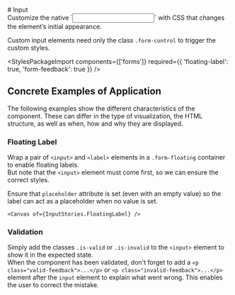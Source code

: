 
<Meta of={InputStories} />

<div className="docs-title">
  # Input

  <nav>
    <link-design of={JSON.stringify(InputStories)}></link-design>
  </nav>
</div>

<div className="lead">
  Customize the native `<input>` with CSS that changes the element’s initial appearance.
</div>

Custom input elements need only the class `.form-control` to trigger the custom styles.

<Canvas sourceState="shown" of={InputStories.Default} />
<div className="hide-col-default">
  <Controls of={InputStories.Default} />
</div>

<StylesPackageImport
  components={['forms']}
  required={{ 'floating-label': true, 'form-feedback': true }}
/>

## Concrete Examples of Application

The following examples show the different characteristics of the component. These can differ in the type of visualization, the HTML structure, as well as when, how and why they are displayed.

### Floating Label

Wrap a pair of `<input>` and `<label>` elements in a `.form-floating` container to enable floating labels.<br/>
But note that the `<input>` element must come first, so we can ensure the correct styles.

Ensure that `placeholder` attribute is set (even with an empty value) so the label can act as a placeholder when no value is set.

    <Canvas of={InputStories.FloatingLabel} />

### Validation

Simply add the classes `.is-valid` or `.is-invalid` to the `<input>` element to show it in the expected state.<br/>
When the component has been validated, don't forget to add a `<p class="valid-feedback">...</p>` or `<p class="invalid-feedback">...</p>` element after the `input` element to explain what went wrong. This enables the user to correct the mistake.

<Canvas of={InputStories.Validation} />
